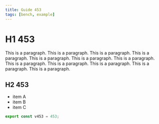 ```yaml
---
title: Guide 453
tags: [bench, example]
---
```


# H1 453

This is a paragraph. This is a paragraph. This is a paragraph. This is a paragraph. This is a paragraph. This is a paragraph. This is a paragraph. This is a paragraph. This is a paragraph. This is a paragraph. This is a paragraph. This is a paragraph. 

## H2 453

- item A
- item B
- item C

```ts
export const v453 = 453;
```